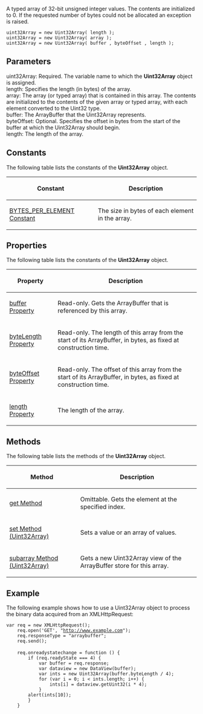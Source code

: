 A typed array of 32-bit unsigned integer values. The contents are initialized to 0. If the requested number of bytes could not be allocated an exception is raised.

 uint32Array = new Uint32Array( length );
 uint32Array = new Uint32Array( array );
 uint32Array = new Uint32Array( buffer , byteOffset , length );
==Parameters==
; uint32Array: Required. The variable name to which the '''Uint32Array''' object is assigned.
; length: Specifies the length (in bytes) of the array.
; array: The array (or typed array) that is contained in this array. The contents are initialized to the contents of the given array or typed array, with each element converted to the Uint32 type.
; buffer: The ArrayBuffer that the Uint32Array represents.
; byteOffset: Optional. Specifies the offset in bytes from the start of the buffer at which the Uint32Array should begin.
; length: The length of the array.

==Constants==
The following table lists the constants of the '''Uint32Array''' object.

{| class='wikitable'
|-
! Constant
! Description
|-
| [[javascript/Uint32Array/BYTES PER ELEMENT|BYTES_PER_ELEMENT Constant]]
| The size in bytes of each element in the array.
|}

==Properties==
The following table lists the constants of the '''Uint32Array''' object.

{| class='wikitable'
|-
! Property
! Description
|-
| [[javascript/Uint32Array/buffer|buffer Property]]
| Read-only. Gets the ArrayBuffer that is referenced by this array.
|-
| [[javascript/Uint32Array/byteLength|byteLength Property]]
| Read-only. The length of this array from the start of its ArrayBuffer, in bytes, as fixed at construction time.
|-
| [[javascript/Uint32Array/byteOffset|byteOffset Property]]
| Read-only. The offset of this array from the start of its ArrayBuffer, in bytes, as fixed at construction time.
|-
| [[javascript/Uint32Array/length|length Property]]
| The length of the array.
|}

==Methods==
The following table lists the methods of the '''Uint32Array''' object.

{| class='wikitable'
|-
! Method
! Description
|-
| [[javascript/Uint32Array/get|get Method]]
| Omittable. Gets the element at the specified index.
|-
| [[javascript/Uint32Array/set|set Method (Uint32Array)]]
| Sets a value or an array of values.
|-
| [[javascript/Uint32Array/subarray|subarray Method (Uint32Array)]]
| Gets a new Uint32Array view of the ArrayBuffer store for this array.
|}

==Example==
The following example shows how to use a Uint32Array object to process the binary data acquired from an XMLHttpRequest:

 var req = new XMLHttpRequest();
     req.open('GET', "http://www.example.com");
     req.responseType = "arraybuffer";
     req.send();
 
     req.onreadystatechange = function () {
         if (req.readyState === 4) {
             var buffer = req.response;
             var dataview = new DataView(buffer);
             var ints = new Uint32Array(buffer.byteLength / 4);
             for (var i = 0; i &lt; ints.length; i++) {
                 ints[i] = dataview.getUint32(i * 4);
             }
         alert(ints[10]);
         }
     }

